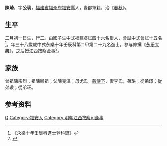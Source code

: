 {{Otheruses|other=名为陈琦的其他人物|陈琦}}
{{明清人物信息框
| 姓名 = 陳琦
| 原名 =
| 圖片名稱= 
| 圖片大小 =
| 圖片說明 = 
| 最高職務 =
| 國家 = 大明 
| 爵位 =
| 籍貫 = [[福建省|福建省]][[福州府|福州府]][[福安縣|福安縣]]人，壹都
| 族裔 = 
| 旗籍 = 
| 字號 = 
| 諡號 =
| 出生日期 = 二月初一日
| 出生地點 =
| 逝世日期 = 
| 逝世地點 =
| 墓葬 =
| 配偶 = 李氏
| 親屬 = 曾祖[[陳宗烈|陳宗烈]]，祖[[陳顯祖|陳顯祖]]，父[[陳克溫|陳克溫]]，母尤氏
| 出身 =
* 永樂十年壬辰科進士
| 經歷 =
| 著作 =
*
*
*
}}
'''陳琦'''{{BD|1375年||1434年||}}，字'''公琰'''，[[福建省|福建省]][[福州府|福州府]][[福安縣|福安縣]]人，壹都軍籍，治《[[春秋|春秋]]》。

== 生平 ==
二月初一日生，行二。由國子生中式福建鄉試四十六名[[舉人|舉人]]，[[會試|會試]]中式會試十五名<ref>《永樂十年壬辰科進士登科錄》</ref>。年三十八歲歲中式永樂十年壬辰科第二甲第二十九名進士。参与修撰《[[永乐大典|永乐大典]]》，之后授江西按察佥事<ref>{{cite book | language = zh-hans | author = 潘荣胜 | coauthors =| title = 《明清进士录》 | url =| date = 2006年 | location =| publisher = [[中华书局|中华书局]] | id =| isbn = 9787101043501 | pages = 34页 }}</ref>。

== 家族 ==
曾祖陳宗烈；祖陳顯祖；父陳克溫；母尤氏。[[慈侍下|慈侍下]]，妻李氏，弟珙；從弟璟；從弟瑗；從弟玨。

== 参考资料 ==
{{reflist}}

{{永樂十年壬辰科殿试金榜}}

{{Authority control}}
{{DEFAULTSORT:Chen陈}}
[[Category:陳姓|Q]]
[[Category:福安人|Category:福安人]]
[[Category:明朝江西按察司僉事|Category:明朝江西按察司僉事]]

{{明朝人物小作品}}